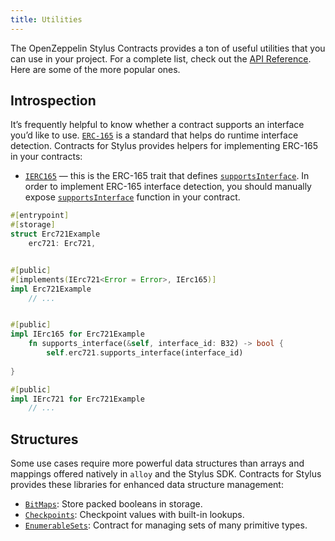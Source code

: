 ```yaml
---
title: Utilities
---
```


The OpenZeppelin Stylus Contracts provides a ton of useful utilities that you can use in your project.
For a complete list, check out the [API Reference](https://docs.rs/openzeppelin-stylus/0.3.0-alpha.1/openzeppelin_stylus/utils/index.html).
Here are some of the more popular ones.

## Introspection

It’s frequently helpful to know whether a contract supports an interface you’d like to use.
[`ERC-165`](https://eips.ethereum.org/EIPS/eip-165) is a standard that helps do runtime interface detection.
Contracts for Stylus provides helpers for implementing ERC-165 in your contracts:

* [`IERC165`](https://docs.rs/openzeppelin-stylus/0.3.0-alpha.1/openzeppelin_stylus/utils/introspection/erc165/trait.IErc165.html) — this is the ERC-165 trait that defines [`supportsInterface`](https://docs.rs/openzeppelin-stylus/0.3.0-alpha.1/openzeppelin_stylus/utils/introspection/erc165/trait.IErc165.html#tymethod.supports_interface). In order to implement ERC-165 interface detection, you should manually expose [`supportsInterface`](https://docs.rs/openzeppelin-stylus/0.3.0-alpha.1/openzeppelin_stylus/utils/introspection/erc165/trait.IErc165.html#tymethod.supports_interface) function in your contract.

```rust
#[entrypoint]
#[storage]
struct Erc721Example 
    erc721: Erc721,


#[public]
#[implements(IErc721<Error = Error>, IErc165)]
impl Erc721Example 
    // ...


#[public]
impl IErc165 for Erc721Example 
    fn supports_interface(&self, interface_id: B32) -> bool {
        self.erc721.supports_interface(interface_id)
    
}

#[public]
impl IErc721 for Erc721Example 
    // ...

```

## Structures

Some use cases require more powerful data structures than arrays and mappings offered natively in `alloy` and the Stylus SDK.
Contracts for Stylus provides these libraries for enhanced data structure management:

* [`BitMaps`](https://docs.rs/openzeppelin-stylus/0.3.0-alpha.1/openzeppelin_stylus/utils/structs/bitmap/index.html): Store packed booleans in storage.
* [`Checkpoints`](https://docs.rs/openzeppelin-stylus/0.3.0-alpha.1/openzeppelin_stylus/utils/structs/checkpoints/index.html): Checkpoint values with built-in lookups.
* [`EnumerableSets`](https://docs.rs/openzeppelin-stylus/0.3.0-alpha.1/openzeppelin_stylus/utils/structs/enumerable_set/index.html): Contract for managing sets of many primitive types.
